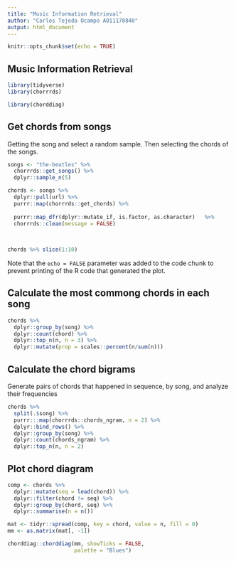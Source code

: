 ---
title: "Music Information Retrieval"
author: "Carlos Tejeda Ocampo A011170840"
output: html_document
---

```{r setup, include=FALSE}
knitr::opts_chunk$set(echo = TRUE)
```

## Music Information Retrieval

```{r libraries, warning=FALSE, message=FALSE}
library(tidyverse)
library(chorrrds)

library(chorddiag)

```

## Get chords from songs

Getting the song and select a random sample. Then selecting the chords of the songs.

```{r chords, echo=FALSE}

songs <- "the-beatles" %>% 
  chorrrds::get_songs() %>% 
  dplyr::sample_n(5)        

chords <- songs %>% 
  dplyr::pull(url) %>%                     
  purrr::map(chorrrds::get_chords) %>%     
                                           
  purrr::map_dfr(dplyr::mutate_if, is.factor, as.character)   %>% 
  chorrrds::clean(message = FALSE)        
                                            
                                           

chords %>% slice(1:10)
```

Note that the `echo = FALSE` parameter was added to the code chunk to prevent printing of the R code that generated the plot.

## Calculate the most commong chords in each song


```{r modechord, echo=FALSE}

chords %>% 
  dplyr::group_by(song) %>% 
  dplyr::count(chord) %>%
  dplyr::top_n(n, n = 3) %>%
  dplyr::mutate(prop = scales::percent(n/sum(n)))
```

## Calculate the chord bigrams
Generate pairs of chords that happened in sequence, by song, and analyze their frequencies

```{r biagram, echo=FALSE}

chords %>%
  split(.$song) %>% 
  purrr:::map(chorrrds::chords_ngram, n = 2) %>% 
  dplyr::bind_rows() %>% 
  dplyr::group_by(song) %>% 
  dplyr::count(chords_ngram) %>% 
  dplyr::top_n(n, n = 2)
```

## Plot chord diagram

```{r diagram, echo=FALSE}

comp <- chords %>% 
  dplyr::mutate(seq = lead(chord)) %>% 
  dplyr::filter(chord != seq) %>% 
  dplyr::group_by(chord, seq) %>%  
  dplyr::summarise(n = n())

mat <- tidyr::spread(comp, key = chord, value = n, fill = 0)  
mm <- as.matrix(mat[, -1]) 

chorddiag::chorddiag(mm, showTicks = FALSE,
                     palette = "Blues")
```
